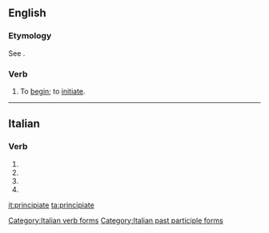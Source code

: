 ==English==

===Etymology===
See {{term|principiant}}.

===Verb===
{{en-verb|principiat}}

# {{context|obsolete|lang=en}} To [[begin]]; to [[initiate]].
#: {{rfquotek|Sir M. Hale}}

{{Webster 1913}}

----

==Italian==

===Verb===
{{head|it|verb form}}

# {{inflection of|principiare||2|p|pres|ind|lang=it}}
# {{inflection of|principiare||2|p|imp|lang=it}}
# {{inflection of|principiare||2|p|pres|sub|lang=it}}
# {{feminine plural of|principiato|lang=it}}

[[Category:Italian verb forms]]
[[Category:Italian past participle forms]]

[[it:principiate]]
[[ta:principiate]]